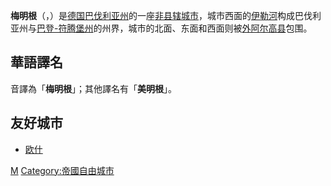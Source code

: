 {{noteTA|G1=德国地名|G2=Landkreis|G3=单位}}
{{德国城市
| 市徽图 = Image:Wappen Memmingen.svg
| 在德国内的位置图 = Image:Karte Memmingen in Deutschland.png
| 所属联邦州 = 巴伐利亚州
| 所属行政区 = 施瓦本行政区
| 所属县 = 
| 坐标纬度 = 47
| 坐标纬度分 = 59
| 坐标经度 = 10
| 坐标经度分 = 11
| 海拔高度 = 601
| 面积 = 70.14
| 人口 = 42,841
| 统计时间 = 2015年12月31日
| 人口密度 = 611
| 邮政编码 = 87700
| 电话区号 = 08331
| 汽车牌号 = MM
| 政府地址 = Marktplatz 1<br />87700 Memmingen
| 政府网站 = www.memmingen.de
|}}

'''梅明根'''（{{lang-de|Memmingen}}，{{IPA-de|ˈmɛmɪŋən|lang|De-Memmingen.ogg}}）是[[德国|德国]][[巴伐利亚州|巴伐利亚州]]的一座[[非县辖城市|非县辖城市]]，城市西面的[[伊勒河|伊勒河]]构成巴伐利亚州与[[巴登-符腾堡州|巴登-符腾堡州]]的州界，城市的北面、东面和西面则被[[外阿尔高县|外阿尔高县]]包围。

== 華語譯名 ==
音譯為「'''梅明根'''」；其他譯名有「'''美明根'''」。

==友好城市==
* {{FRA}} [[欧什|欧什]]

{{巴伐利亚州行政区划}}

{{Authority control}}
[[Category:巴伐利亚州市镇|M]]
[[Category:帝國自由城市|Category:帝國自由城市]]